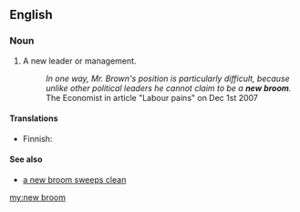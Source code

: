 ==English==

===Noun===
{{en-noun|head=[[new]] [[broom]]}}

# A new leader or management.
#:''In one way, Mr. Brown's position is particularly difficult, because unlike other political leaders he cannot claim to be a '''new broom'''.'' The Economist in article "Labour pains" on Dec 1st 2007

====Translations====
{{trans-top|new leader or management}}
*Finnish: {{t|fi|uusi luuta}}
{{trans-bottom}}

====See also====
*[[a new broom sweeps clean]]

[[my:new broom]]